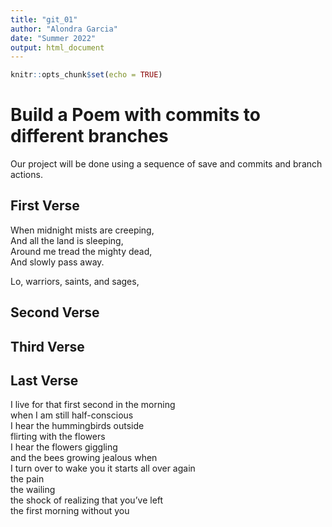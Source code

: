 ```yaml
---
title: "git_01"
author: "Alondra Garcia"
date: "Summer 2022"
output: html_document
---
```


```r
knitr::opts_chunk$set(echo = TRUE)
```
# Build a Poem with commits to different branches
Our project will be done using a sequence of save and commits and branch actions.
<!-- Do not modify or change any text in "!--" bracketed areas such as this --- these are instructions to
you, if you change any of this the git program will notice it and compromise your git merging strategy !-->

## First Verse 
<!--Put the first five lines of a poem by Lewis Carrol in this section!-->

When midnight mists are creeping,  
And all the land is sleeping,  
Around me tread the mighty dead,  
And slowly pass away.  

Lo, warriors, saints, and sages,  

## Second Verse
<!--Put the first five lines of a poem by Robert Frost here!-->

## Third Verse
<!--Put the first two verses of The Walrus and the Carpenter here!-->

## Last Verse
<!--Put a short poem of your choice 8-20 lines,here!-->

I live for that first second in the morning  
when I am still half-conscious  
I hear the hummingbirds outside  
flirting with the flowers  
I hear the flowers giggling  
and the bees growing jealous when   
I turn over to wake you it starts all over again  
the pain  
the wailing  
the shock of realizing that you've left  
the first morning without you  

